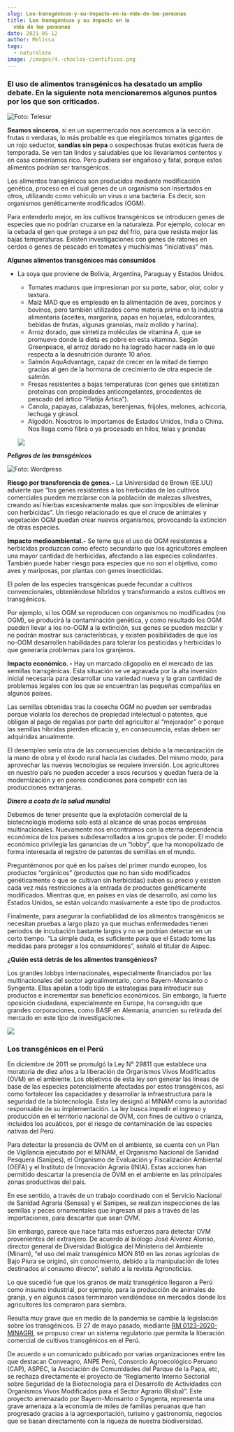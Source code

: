 ```yaml
---
slug: 𝐋𝐨𝐬-𝐭𝐫𝐚𝐧𝐬𝐠𝐞́𝐧𝐢𝐜𝐨𝐬-𝐲-𝐬𝐮-𝐢𝐦𝐩𝐚𝐜𝐭𝐨-𝐞𝐧-𝐥𝐚-𝐯𝐢𝐝𝐚-𝐝𝐞-𝐥𝐚𝐬-𝐩𝐞𝐫𝐬𝐨𝐧𝐚𝐬
title: 𝐋𝐨𝐬 𝐭𝐫𝐚𝐧𝐬𝐠𝐞́𝐧𝐢𝐜𝐨𝐬 𝐲 𝐬𝐮 𝐢𝐦𝐩𝐚𝐜𝐭𝐨 𝐞𝐧 𝐥𝐚
  𝐯𝐢𝐝𝐚 𝐝𝐞 𝐥𝐚𝐬 𝐩𝐞𝐫𝐬𝐨𝐧𝐚𝐬
date: 2021-05-12
author: Melissa
tags:
  - naturaleza
image: /images/4.-choclos-cientificos.png
---
```

### El uso de alimentos transgénicos ha desatado un amplio debate. En la siguiente nota mencionaremos algunos puntos por los que son criticados.

![Foto: Telesur](/images/1_telesurtv.net.jpg "Foto: Telesur")

**Seamos sinceros**, si en un supermercado nos acercamos a la sección frutas o verduras, lo más probable es que elegiríamos tomates gigantes de un rojo seductor, **sandías sin pepa** o sospechosas frutas exóticas fuera de temporada. Se ven tan lindos y saludables que los llevaríamos contentos y en casa comeríamos rico. Pero pudiera ser engañoso y fatal, porque estos alimentos podrían ser transgénicos.

Los alimentos transgénicos son producidos mediante modificación genética, proceso en el cual genes de un organismo son insertados en otros, utilizando como vehículo un virus o una bacteria. Es decir, son organismos genéticamente modificados (OGM).

Para entenderlo mejor, en los cultivos transgénicos se introducen genes de especies que no podrían cruzarse en la naturaleza. Por ejemplo, colocar en la cebada el gen que protege a un pez del frío, para que resista mejor las bajas temperaturas. Existen investigaciones con genes de ratones en cerdos o genes de pescado en tomates y muchísimas “iniciativas” más.

**Algunos alimentos transgénicos más consumidos**

* La soya que proviene de Bolivia, Argentina, Paraguay y Estados Unidos.

  * Tomates maduros que impresionan por su porte, sabor, olor, color y textura.
  * Maíz MAD que es empleado en la alimentación de aves, porcinos y bovinos, pero también utilizados como materia prima en la industria alimentaria (aceites, margarina, papas en hojuelas, edulcorantes, bebidas de frutas, algunas granolas, maíz molido y harina).
  * Arroz dorado, que sintetiza moléculas de vitamina A, que se promueve donde la dieta es pobre en esta vitamina. Según Greenpeace, el arroz dorado no ha logrado hacer nada en lo que respecta a la desnutrición durante 10 años.
  * Salmón AquAdvantage, capaz de crecer en la mitad de tiempo gracias al gen de la hormona de crecimiento de otra especie de salmón.
  * Fresas resistentes a bajas temperaturas (con genes que sintetizan proteínas con propiedades anticongelantes, procedentes de pescado del ártico “Platija Ártica”).
  * Canola, papayas, calabazas, berenjenas, frijoles, melones, achicoria, lechuga y girasol.
  * Algodón. Nosotros lo importamos de Estados Unidos, India o China. Nos llega como fibra o ya procesado en hilos, telas y prendas

  ![](/images/agroalimentando.com.jpg)

***Peligros de los transgénicos***

![Foto: Wordpress](/images/wordpress.jpg "Empecemos a analizar la calidad de alimentos que ingerimos.")

**Riesgo por transferencia de genes.-** La Universidad de Brown (EE.UU) advierte que “los genes resistentes a los herbicidas de los cultivos comerciales pueden mezclarse con la población de malezas silvestres, creando así hierbas excesivamente malas que son imposibles de eliminar con herbicidas”. Un riesgo relacionado es que el cruce de animales y vegetación OGM puedan crear nuevos organismos, provocando la extinción de otras especies.

**Impacto medioambiental.-** Se teme que el uso de OGM resistentes a herbicidas produzcan como efecto secundario que los agricultores empleen una mayor cantidad de herbicidas, afectando a las especies colindantes. También puede haber riesgo para especies que no son el objetivo, como aves y mariposas, por plantas con genes insecticidas.

El polen de las especies transgénicas puede fecundar a cultivos convencionales, obteniéndose híbridos y transformando a estos cultivos en transgénicos.

Por ejemplo, si los OGM se reproducen con organismos no modificados (no OGM), se producirá la contaminación genética, y como resultado los OGM pueden llevar a los no-OGM a la extinción, sus genes se pueden mezclar y no podrán mostrar sus características, y existen posibilidades de que los no-OGM desarrollen habilidades para tolerar los pesticidas y herbicidas lo que generaría problemas para los granjeros.

**Impacto económico. -** Hay un marcado oligopolio en el mercado de las semillas transgénicas. Esta situación se ve agravada por la alta inversión inicial necesaria para desarrollar una variedad nueva y la gran cantidad de problemas legales con los que se encuentran las pequeñas compañías en algunos países.

Las semillas obtenidas tras la cosecha OGM no pueden ser sembradas porque violaría los derechos de propiedad intelectual o patentes, que obligan al pago de regalías por parte del agricultor al “mejorador” o porque las semillas híbridas pierden eficacia y, en consecuencia, estas deben ser adquiridas anualmente.

El desempleo sería otra de las consecuencias debido a la mecanización de la mano de obra y el éxodo rural hacia las ciudades. Del mismo modo, para aprovechar las nuevas tecnologías se requiere inversión. Los agricultores en nuestro país no pueden acceder a esos recursos y quedan fuera de la modernización y en peores condiciones para competir con las producciones extranjeras.

***Dinero a costa de la salud mundial***

Debemos de tener presente que la explotación comercial de la biotecnología moderna solo está al alcance de unas pocas empresas multinacionales. Nuevamente nos encontramos con la eterna dependencia económica de los países subdesarrollados a los grupos de poder. El modelo económico privilegia las ganancias de un “lobby”, que ha monopolizado de forma interesada el registro de patentes de semillas en el mundo.

Preguntémonos por qué en los países del primer mundo europeo, los productos “orgánicos” (productos que no han sido modificados genéticamente o que se cultivan sin herbicidas) suben su precio y existen cada vez más restricciones a la entrada de productos genéticamente modificados. Mientras que, en países en vías de desarrollo, así como los Estados Unidos, se están volcando masivamente a este tipo de productos.

Finalmente, para asegurar la confiabilidad de los alimentos transgénicos se necesitan pruebas a largo plazo ya que muchas enfermedades tienen periodos de incubación bastante largos y no se podrían detectar en un corto tiempo. “La simple duda, es suficiente para que el Estado tome las medidas para proteger a los consumidores”, señaló el titular de Aspec.

**¿Quién está detrás de los alimentos transgénicos?**

Los grandes lobbys internacionales, especialmente financiados por las multinacionales del sector agroalimentario, como Bayern-Monsanto o Syngenta. Ellas apelan a todo tipo de estrategias para introducir sus productos e incrementar sus beneficios económicos. Sin embargo, la fuerte oposición ciudadana, especialmente en Europa, ha conseguido que grandes corporaciones, como BASF en Alemania, anuncien su retirada del mercado en este tipo de investigaciones.

![](/images/5.-cientifico.png)

### **Los transgénicos en el Perú**

En diciembre de 2011 se promulgó la Ley N° 29811 que establece una moratoria de diez años a la liberación de Organismos Vivos Modificados (OVM) en el ambiente. Los objetivos de esta ley son generar las líneas de base de las especies potencialmente afectadas por estos transgénicos, así como fortalecer las capacidades y desarrollar la infraestructura para la seguridad de la biotecnología. Esta ley designó al MINAM como la autoridad responsable de su implementación. La ley busca impedir el ingreso y producción en el territorio nacional de OVM, con fines de cultivo o crianza, incluidos los acuáticos, por el riesgo de contaminación de las especies nativas del Perú.

Para detectar la presencia de OVM en el ambiente, se cuenta con un Plan de Vigilancia ejecutado por el MINAM, el Organismo Nacional de Sanidad Pesquera (Sanipes), el Organismo de Evaluación y Fiscalización Ambiental (OEFA) y el Instituto de Innovación Agraria (INIA). Estas acciones han permitido descartar la presencia de OVM en el ambiente en las principales zonas productivas del país.

En ese sentido, a través de un trabajo coordinado con el Servicio Nacional de Sanidad Agraria (Senasa) y el Sanipes, se realizan inspecciones de las semillas y peces ornamentales que ingresan al país a través de las importaciones, para descartar que sean OVM.

Sin embargo, parece que hace falta más esfuerzos para detectar OVM provenientes del extranjero. De acuerdo al biólogo José Álvarez Alonso, director general de Diversidad Biológica del Ministerio del Ambiente (Minam), “el uso del maíz transgénico MON 810 en las zonas agrícolas de Bajo Piura se originó, sin conocimiento, debido a la manipulación de lotes destinados al consumo directo”, señaló a la revista Agronoticias.

Lo que sucedió fue que los granos de maíz transgénico llegaron a Perú como insumo industrial, por ejemplo, para la producción de animales de granja, y en algunos casos terminaron vendiéndose en mercados donde los agricultores los compraron para siembra.

Resulta muy grave que en medio de la pandemia se cambie la legislación sobre los transgénicos. El 27 de mayo pasado, mediante [RM 0123-2020-MINAGRI](https://cdn.www.gob.pe/uploads/document/file/743723/R._M._N%C2%BA_0123-2020-MINAGRI.pdf), se propuso crear un sistema regulatorio que permita la liberación comercial de cultivos transgénicos en el Perú.

De acuerdo a un comunicado publicado por varias organizaciones entre las que destacan Conveagro, ANPE Perú, Consorcio Agroecológico Peruano (CAP), ASPEC, la Asociación de Comunidades del Parque de la Papa, etc, se rechaza directamente el proyecto de “Reglamento Interno Sectorial sobre Seguridad de la Biotecnología para el Desarrollo de Actividades con Organismos Vivos Modificados para el Sector Agrario (Risba)”. Este proyecto amenazado por Bayern-Monsanto o Syngenta, representa una grave amenaza a la economía de miles de familias peruanas que han progresado gracias a la agroexportación, turismo y gastronomía, negocios que se basan directamente con la riqueza de nuestra biodiversidad.